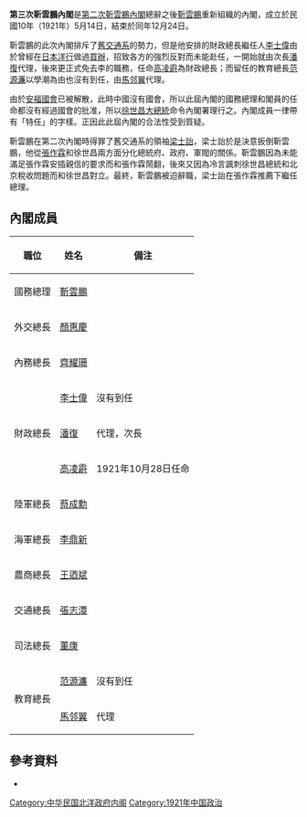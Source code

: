 '''第三次靳雲鵬內閣'''是[[第二次靳雲鵬內閣|第二次靳雲鵬內閣]]總辭之後[[靳雲鵬|靳雲鵬]]重新組織的內閣，成立於民國10年（1921年）5月14日，結束於同年12月24日。

靳雲鵬的此次內閣排斥了[[舊交通系|舊交通系]]的勢力，但是他安排的財政總長繼任人[[李士偉_(1883年)|李士偉]]由於曾經在[[日本|日本]][[洋行|洋行]]做過[[買辦|買辦]]，招致各方的強烈反對而未能赴任，一開始就由次長[[潘復|潘復]]代理，後來更正式免去李的職務，任命[[高凌霨|高凌霨]]為財政總長；而留任的教育總長[[范源濂|范源濂]]以學潮為由也沒有到任，由[[馬邻翼|馬邻翼]]代理。

由於[[安福國會|安福國會]]已被解散，此時中國沒有國會，所以此屆內閣的國務總理和閣員的任命都沒有經過國會的批准，所以[[徐世昌|徐世昌]][[中華民國大總統|大總統]]命令內閣署理行之。內閣成員一律帶有「特任」的字樣。正因此此屆內閣的合法性受到質疑。

靳雲鵬在第二次內閣時得罪了舊交通系的領袖[[梁士詒|梁士詒]]，梁士詒於是決意扳倒靳雲鵬，他從[[張作霖|張作霖]]和徐世昌兩方面分化總統府、政府、軍閥的關係。靳雲鵬因為未能滿足張作霖安插親信的要求而和張作霖鬧翻，後來又因為冷言諷刺徐世昌總統和北京稅收問題而和徐世昌對立。最終，靳雲鵬被迫辭職，梁士詒在張作霖推薦下繼任總理。

==內閣成員==
{| class="wikitable" border="1" cellspacing="0" cellpadding="1"
|-
! style="white-space:nowrap" |職位!!姓名!!備注
|-
!國務總理
|[[靳雲鵬|靳雲鵬]]||
|-
!外交總長
|[[顏惠慶|顏惠慶]]||
|-
!內務總長
|[[齊耀珊|齊耀珊]]||
|-
!rowspan="3"|財政總長
|[[李士偉_(1883年)|李士偉]]||沒有到任
|-
|[[潘復|潘復]]||代理，次長
|-
|[[高凌霨|高凌霨]]||1921年10月28日任命
|-
!陸軍總長
|[[蔡成勳|蔡成勳]]||
|-
!海軍總長
|[[李鼎新|李鼎新]]||
|-
!農商總長
|[[王迺斌|王迺斌]]||
|-
!交通總長
|[[張志潭|張志潭]]||
|-
!司法總長
|[[董康|董康]]||
|-
!rowspan="2"|教育總長
|[[范源濂|范源濂]]||沒有到任
|-
|[[馬邻翼|馬邻翼]]||代理
|}

==參考資料==
*{{cite book |author=謝彬 |authorlink= |coauthors= |title=民國政黨史 |year=1924年 |publisher=上海學術研究會叢書部 |location= |isbn=978-7-101-05531-3 }}

{{北洋時期內閣|第二次靳雲鵬內閣|第三次靳雲鵬內閣|1921年5月14日—1921年12月24日|梁士詒內閣}}

{{DEFAULTSORT:Jin Yunpeng}}
[[Category:中华民国北洋政府内阁|Category:中华民国北洋政府内阁]]
[[Category:1921年中国政治|Category:1921年中国政治]]